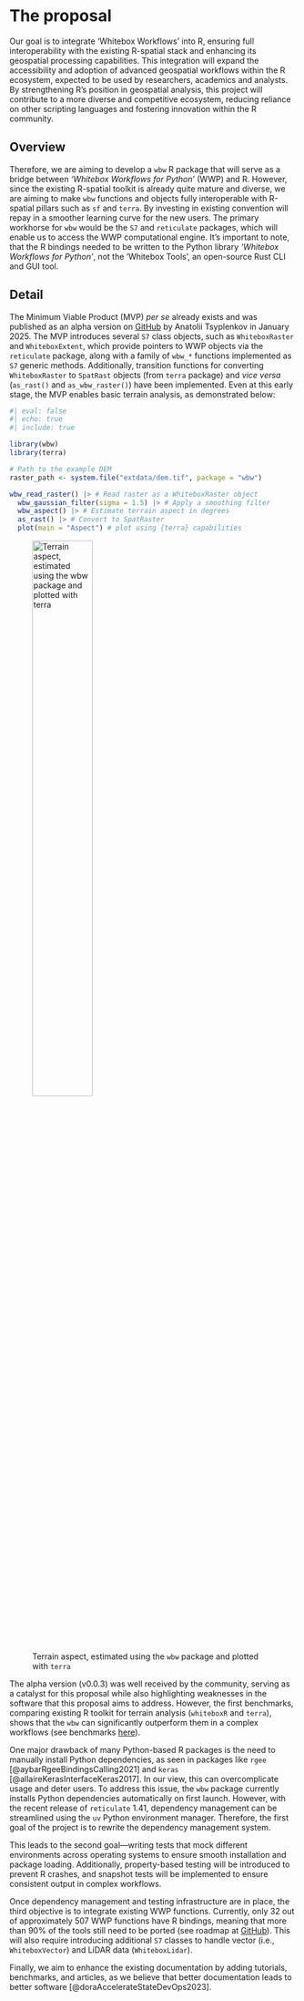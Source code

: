 # The proposal
<!--
This is where the proposal should be outlined. 
-->

Our goal is to integrate 'Whitebox Workflows' into R, ensuring full interoperability with the existing R-spatial stack and enhancing its geospatial processing capabilities. This integration will expand the accessibility and adoption of advanced geospatial workflows within the R ecosystem, expected to be used by researchers, academics and analysts. By strengthening R’s position in geospatial analysis, this project will contribute to a more diverse and competitive ecosystem, reducing reliance on other scripting languages and fostering innovation within the R community.

## Overview
<!--
At a high-level address what your proposal is and how it will address the problem identified. Highlight any benefits to the R Community that follow from solving the problem. This should be your most compelling section.
-->

Therefore, we are aiming to develop a `wbw` R package that will serve as a bridge between _'Whitebox Workflows for Python'_ (WWP) and R. However, since the existing R-spatial toolkit is already quite mature and diverse, we are aiming to make `wbw` functions and objects fully interoperable with R-spatial pillars such as `sf` and `terra`. By investing in existing convention will repay in a smoother learning curve for the new users. The primary workhorse for `wbw` would be the `S7` and `reticulate` packages, which will enable us to access the WWP computational engine. It's important to note, that the R bindings needed to be written to the Python library _'Whitebox Workflows for Python'_, not the 'Whitebox Tools', an open-source Rust CLI and GUI tool.

## Detail
<!--
Go into more detail about the specifics of the project and it delivers against the problem.

Depending on project type the detail section should include:

 - [ ] Minimum Viable Product
 - [ ] Architecture
 - [ ] Assumptions
-->

The Minimum Viable Product (MVP) *per se* already exists and was published as an alpha version on [GitHub](https://github.com/atsyplenkov/wbw) by Anatolii Tsyplenkov in January 2025. The MVP introduces several `S7` class objects, such as `WhiteboxRaster` and `WhiteboxExtent`, which provide pointers to WWP objects via the `reticulate` package, along with a family of `wbw_*` functions implemented as `S7` generic methods. Additionally, transition functions for converting `WhiteboxRaster` to `SpatRast` objects (from `terra` package) and *vice versa* (`as_rast()` and `as_wbw_raster()`) have been implemented. Even at this early stage, the MVP enables basic terrain analysis, as demonstrated below:

```r
#| eval: false
#| echo: true
#| include: true

library(wbw)
library(terra)

# Path to the example DEM
raster_path <- system.file("extdata/dem.tif", package = "wbw")

wbw_read_raster() |> # Read raster as a WhiteboxRaster object
  wbw_gaussian_filter(sigma = 1.5) |> # Apply a smoothing filter
  wbw_aspect() |> # Estimate terrain aspect in degrees
  as_rast() |> # Convert to SpatRaster
  plot(main = "Aspect") # plot using {terra} capabilities
```

![Terrain aspect, estimated using the `wbw` package and plotted with `terra`](https://github.com/atsyplenkov/wbw/blob/main/man/figures/README-terra-1.png?raw=true){#fig-aspect width=50%}

The alpha version (v0.0.3) was well received by the community, serving as a catalyst for this proposal while also highlighting weaknesses in the software that this proposal aims to address. However, the first benchmarks, comparing existing R toolkit for terrain analysis (`whiteboxR` and `terra`), shows that the `wbw` can significantly outperform them in a complex workflows (see benchmarks [here](https://wbw.anatolii.nz/articles/benchmarks)). 

One major drawback of many Python-based R packages is the need to manually install Python dependencies, as seen in packages like `rgee` [@aybarRgeeBindingsCalling2021] and `keras` [@allaireKerasInterfaceKeras2017]. In our view, this can overcomplicate usage and deter users. To address this issue, the `wbw` package currently installs Python dependencies automatically on first launch. However, with the recent release of `reticulate` 1.41, dependency management can be streamlined using the `uv` Python environment manager. Therefore, the first goal of the project is to rewrite the dependency management system.

This leads to the second goal—writing tests that mock different environments across operating systems to ensure smooth installation and package loading. Additionally, property-based testing will be introduced to prevent R crashes, and snapshot tests will be implemented to ensure consistent output in complex workflows.

Once dependency management and testing infrastructure are in place, the third objective is to integrate existing WWP functions. Currently, only 32 out of approximately 507 WWP functions have R bindings, meaning that more than 90% of the tools still need to be ported (see roadmap at [GitHub](https://github.com/atsyplenkov/wbw/issues/1)). This will also require introducing additional `S7` classes to handle vector (i.e., `WhiteboxVector`) and LiDAR data (`WhiteboxLidar`).

Finally, we aim to enhance the existing documentation by adding tutorials, benchmarks, and articles, as we believe that better documentation leads to better software [@doraAccelerateStateDevOps2023].